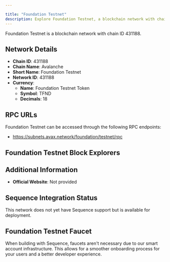 ```yaml
---

title: "Foundation Testnet"
description: Explore Foundation Testnet, a blockchain network with chain ID 431188. Learn about its native currency, Foundation Testnet Token, and how to interact with the network.
---
```




Foundation Testnet is a blockchain network with chain ID 431188.

## Network Details

- **Chain ID**: 431188
- **Chain Name**: Avalanche
- **Short Name**: Foundation Testnet
- **Network ID**: 431188
- **Currency**: 
  - **Name**: Foundation Testnet Token
  - **Symbol**: TFND
  - **Decimals**: 18

## RPC URLs

Foundation Testnet can be accessed through the following RPC endpoints:

- https://subnets.avax.network/foundation/testnet/rpc

## Foundation Testnet Block Explorers



## Additional Information

- **Official Website**: Not provided

## Sequence Integration Status

This network does not yet have Sequence support but is available for deployment.

## Foundation Testnet Faucet

When building with Sequence, faucets aren't necessary due to our smart account infrastructure. This allows for a smoother onboarding process for your users and a better developer experience.
